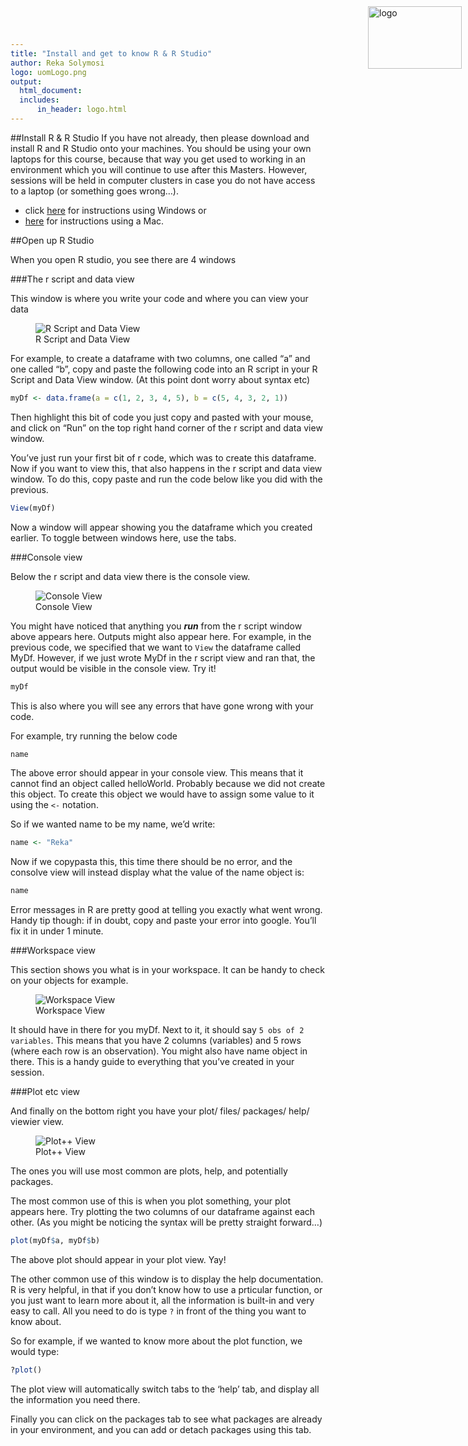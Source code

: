 ```yaml
---
title: "Install and get to know R & R Studio"
author: Reka Solymosi
logo: uomLogo.png
output:
  html_document:
  includes:
      in_header: logo.html
---
```

<img src="uomLogo.png" alt="logo" height="100" width="150" style="position:absolute;top:10px;right:10px;" />

##Install R & R Studio
If you have not already, then please download and install R and R Studio onto your machines. You should be using your own laptops for this course, because that way you get used to working in an environment which you will continue to use after this Masters. However, sessions will be held in computer clusters in case you do not have access to a laptop (or something goes wrong...).

- click [here](https://www.youtube.com/watch?v=eD07NznguA4) for instructions using Windows or
- [here](https://www.youtube.com/watch?v=cX532N_XLIs&list=PLqzoL9-eJTNDw71zWePXyHx3_cm_fMP8S) for instructions using a Mac. 

##Open up R Studio

When you open R studio, you see there are 4 windows

###The r script and data view 

This window is where you write your code and where you can view your data

![R Script and Data View](introDayImgs/rscriptdataveiw.png)

For example, to create a dataframe with two columns, one called "a" and one called "b", copy and paste the following code into an R script in your R Script and Data View window. (At this point dont worry about syntax etc)

```r
myDf <- data.frame(a = c(1, 2, 3, 4, 5), b = c(5, 4, 3, 2, 1))
```

Then highlight this bit of code you just copy and pasted with your mouse, and click on "Run" on the top right hand corner of the r script and data view window.

You've just run your first bit of r code, which was to create this dataframe. Now if you want to view this, that also happens in the r script and data view window. To do this, copy paste and run the code below like you did with the previous. 

```r
View(myDf)
```

Now a window will appear showing you the dataframe which you created earlier. To toggle between windows here, use the tabs. 

###Console view

Below the r script and data view there is the console view. 

![Console View](introDayImgs/consoleview.png)

You might have noticed that anything you ***run*** from the r script window above appears here. Outputs might also appear here. For example, in the previous code, we specified that we want to 
`View` the dataframe called MyDf. However, if we just wrote MyDf in the r script view and ran that, the output would be visible in the console view. Try it!

```r
myDf
```

This is also where you will see any errors that have gone wrong with your code. 

For example, try running the below code

```r
name
```

The above error should appear in your console view. This means that it cannot find an object called helloWorld. Probably because we did not create this object. To create this object we would have to assign some value to it using the `<-` notation. 

So if we wanted name to be my name, we'd write:

```r
name <- "Reka"
```

Now if we copypasta this, this time there should be no error, and the consolve view will instead display what the value of the name object is: 

```r
name
```

Error messages in R are pretty good at telling you exactly what went wrong. Handy tip though: if in doubt, copy and paste your error into google. You'll fix it in under 1 minute. 

###Workspace view

This section shows you what is in your workspace. It can be handy to check on your objects for example. 

![Workspace View](introDayImgs/workspaceView.png)

It should have in there for you myDf. Next to it, it should say `5 obs of 2 variables`. This means that you have 2 columns (variables) and 5 rows (where each row is an observation). You might also have name object in there. This is a handy guide to everything that you've created in your session. 

###Plot etc view

And finally on the bottom right you have your plot/ files/ packages/ help/ viewier view. 

![Plot++ View](introDayImgs/plotView.png)

The ones you will use most common are plots, help, and potentially packages. 

The most common use of this is when you plot something, your plot appears here. 
Try plotting the two columns of our dataframe against each other. (As you might be noticing the syntax will be pretty straight forward...)

```r
plot(myDf$a, myDf$b)
```

The above plot should appear in your plot view. Yay!

The other common use of this window is to display the help documentation. R is very helpful, in that if you don't know how to use a prticular function, or you just want to learn more about it, all the information is built-in and very easy to call. All you need to do is type `?` in front of the thing you want to know about. 

So for example, if we wanted to know more about the plot function, we would type:

```r
?plot()
```

The plot view will automatically switch tabs to the 'help' tab, and display all the information you need there. 

Finally you can click on the packages tab to see what packages are already in your environment, and you can add or detach packages using this tab. 
